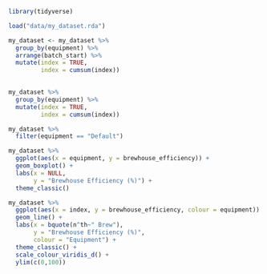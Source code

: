 ```r
library(tidyverse)

load("data/my_dataset.rda")

my_dataset <- my_dataset %>%
  group_by(equipment) %>%
  arrange(batch_start) %>%
  mutate(index = TRUE,
         index = cumsum(index))
  
```

```r
my_dataset %>%
  group_by(equipment) %>%
  mutate(index = TRUE,
         index = cumsum(index))

my_dataset %>%
  filter(equipment == "Default")
```

```r
my_dataset %>%
  ggplot(aes(x = equipment, y = brewhouse_efficiency)) +
  geom_boxplot() +
  labs(x = NULL,
       y = "Brewhouse Efficiency (%)") +
  theme_classic()
```
```r
my_dataset %>%
  ggplot(aes(x = index, y = brewhouse_efficiency, colour = equipment)) +
  geom_line() +
  labs(x = bquote(n^th~" Brew"),
       y = "Brewhouse Efficiency (%)",
       colour = "Equipment") +
  theme_classic() +
  scale_colour_viridis_d() +
  ylim(c(0,100))
```

